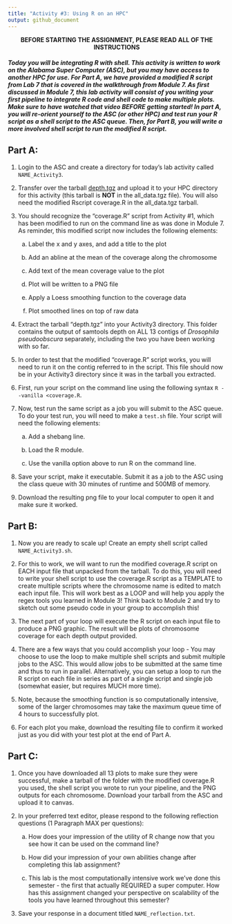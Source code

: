 ```yaml
---
title: "Activity #3: Using R on an HPC"
output: github_document
---
```


<p align="center"><b>BEFORE STARTING THE ASSIGNMENT, PLEASE READ ALL OF THE INSTRUCTIONS</b></p>

##### Today you will be integrating R with shell. This activity is written to work on the Alabama Super Computer (ASC), but you may have access to another HPC for use. For Part A, we have provided a modified R script from Lab 7 that is covered in the walkthrough from Module 7. As first discussed in Module 7, this lab activity will consist of you writing your first pipeline to integrate R code and shell code to make multiple plots. Make sure to have watched that video BEFORE getting started! In part A, you will re-orient yourself to the ASC (or other HPC) and test run your R script as a shell script to the ASC queue. Then, for Part B, you will write a more involved shell script to run the modified R script. 

## Part A:

1. Login to the ASC and create a directory for today's lab activity called `NAME_Activity3`. 

2. Transfer over the tarball [depth.tgz](https://auburn.box.com/s/qmidzeem7li7lm5uyyw3h3do6pz4nruq) and upload it to your HPC directory for this activity (this tarball is **NOT** in the all_data.tgz file). You will also need the modified Rscript coverage.R in the all_data.tgz tarball.

3. You should recognize the "coverage.R" script from Activity #1, which has been modified to run on the command line as was done in Module 7. As reminder, this modified script now includes the following elements:

      a. Label the x and y axes, and add a title to the plot

      b. Add an abline at the mean of the coverage along the chromosome

      c. Add text of the mean coverage value to the plot

      d. Plot will be written to a PNG file
  
      e. Apply a Loess smoothing function to the coverage data

      f. Plot smoothed lines on top of raw data

4. Extract the tarball "depth.tgz" into your Activity3 directory. This folder contains the output of samtools depth on ALL 13 contigs of *Drosophila pseudoobscura* separately, including the two you have been working with so far.

5. In order to test that the modified "coverage.R" script works, you will need to run it on the contig referred to in the script. This file should now be in your Activity3 directory since it was in the tarball you extracted. 

6. First, run your script on the command line using the following syntax `R --vanilla <coverage.R`. 

7. Now, test run the same script as a job you will submit to the ASC queue. To do your test run, you will need to make a `test.sh` file. Your script will need the following elements:

      a. Add a shebang line.
 
      b. Load the R module.
 
      c. Use the vanilla option above to run R on the command line. 

8. Save your script, make it executable. Submit it as a job to the ASC using the class queue with 30 minutes of runtime and 500MB of memory.

9. Download the resulting png file to your local computer to open it and make sure it worked. 

## Part B:

1. Now you are ready to scale up! Create an empty shell script called `NAME_Activity3.sh`. 

2. For this to work, we will want to run the modified coverage.R script on EACH input file that unpacked from the tarball. To do this, you will need to write your shell script to use the coverage.R script as a TEMPLATE to create multiple scripts where the chromosome name is edited to match each input file. This will work best as a LOOP and will help you apply the regex tools you learned in Module 3! Think back to Module 2 and try to sketch out some pseudo code in your group to accomplish this!

3. The next part of your loop will execute the R script on each input file to produce a PNG graphic. The result will be plots of chromosome coverage for each depth output provided.

4. There are a few ways that you could accomplish your loop - You may choose to use the loop to make multiple shell scripts and submit multiple jobs to the ASC. This would allow jobs to be submitted at the same time and thus to run in parallel. Alternatively, you can setup a loop to run the R script on each file in series as part of a single script and single job (somewhat easier, but requires MUCH more time).

5. Note, because the smoothing function is so computationally intensive, some of the larger chromosomes may take the maximum queue time of 4 hours to successfully plot. 

6. For each plot you make, download the resulting file to confirm it worked just as you did with your test plot at the end of Part A.


## Part C:

1. Once you have downloaded all 13 plots to make sure they were successful, make a tarball of the folder with the modified coverage.R you used, the shell script you wrote to run your pipeline, and the PNG outputs for each chromosome. Download your tarball from the ASC and upload it to canvas.

2. In your preferred text editor, please respond to the following reflection questions (1 Paragraph MAX per questions): 

      a. How does your impression of the utility of R change now that you see how it can be used on the command line?
 
      b. How did your impression of your own abilities change after completing this lab assignment?
 
      c. This lab is the most computationally intensive work we've done this semester - the first that actually REQUIRED a super computer. How has this assignment changed your perspective on scalability of the tools you have learned throughout this semester?  

3. Save your response in a document titled `NAME_reflection.txt`.

